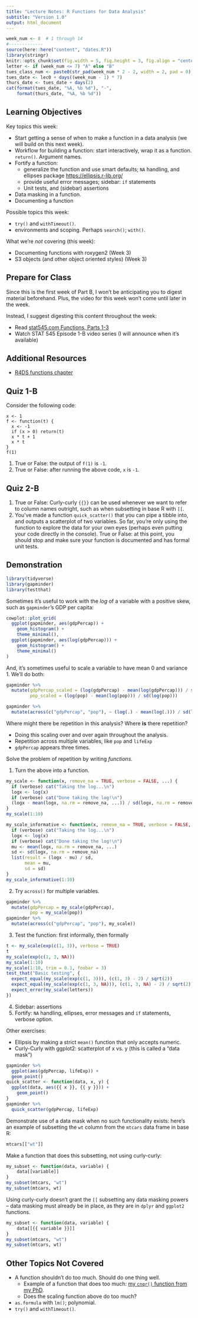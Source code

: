 ```yaml
---
title: "Lecture Notes: R Functions for Data Analysis"
subtitle: "Version 1.0"
output: html_document
---
```


```r
week_num <- 8  # 1 through 14
#-------------
source(here::here("content", "dates.R"))
library(stringr)
knitr::opts_chunk$set(fig.width = 5, fig.height = 3, fig.align = "center", error = TRUE)
letter <- if (week_num <= 7) "A" else "B"
tues_class_num <- paste0(str_pad(week_num * 2 - 2, width = 2, pad = 0), letter)
tues_date <- lec0 + days((week_num - 1) * 7)
thurs_date <- tues_date + days(2)
cat(format(tues_date, "%A, %b %d"), "-", 
    format(thurs_date, "%A, %b %d"))
```


## Learning Objectives

Key topics this week:

- Start getting a sense of when to make a function in a data analysis (we will build on this next week).
- Workflow for building a function: start interactively, wrap it as a function. `return()`. Argument names. 
- Fortify a function: 
  - generalize the function and use smart defaults; `NA` handling, and ellipses package [https://ellipsis.r-lib.org/](https://ellipsis.r-lib.org/)
  - provide useful error messages; sidebar: `if` statements
  - Unit tests, and (sidebar) assertions
- Data masking in a function.
- Documenting a function

Possible topics this week:

- `try()` and `withTimeout()`.
- environments and scoping. Perhaps `search()`; `with()`.

What we're _not_ covering (this week):

- Documenting functions with roxygen2 (Week 3)
- S3 objects (and other object oriented styles) (Week 3)

## Prepare for Class

Since this is the first week of Part B, I won't be anticipating you to digest material beforehand. Plus, the video for this week won't come until later in the week.

Instead, I suggest digesting this content throughout the week:

- Read [stat545.com Functions, Parts 1-3](https://stat545.com/functions-part1.html)
- Watch STAT 545 Episode 1-B video series (I will announce when it's available) 

## Additional Resources

- [R4DS functions chapter](https://r-pkgs.org/setup.html#setup-tools)


## Quiz 1-B

Consider the following code:

```
x <- 1
f <- function(t) {
  x <- -1
  if (x > 0) return(t)
  x * t + 1
  x * t
}
f(1)
```

1. True or False: the output of `f(1)` is `-1`. 
2. True or False: after running the above code, `x` is `-1`. 

## Quiz 2-B

1. True or False: Curly-curly `{{}}` can be used whenever we want to refer to column names outright, such as when subsetting in base R with `[[`.
2. You've made a function `quick_scatter()` that you can pipe a tibble into, and outputs a scatterplot of two variables. So far, you're only using the function to explore the data for your own eyes (perhaps even putting your code directly in the console). True or False: at this point, you should stop and make sure your function is documented and has formal unit tests. 



## Demonstration

```r
library(tidyverse)
library(gapminder)
library(testthat)
```

Sometimes it's useful to work with the _log_ of a variable with a positive skew, such as `gapminder`'s GDP per capita:

```r
cowplot::plot_grid(
  ggplot(gapminder, aes(gdpPercap)) +
    geom_histogram() +
    theme_minimal(),
  ggplot(gapminder, aes(log(gdpPercap))) +
    geom_histogram() +
    theme_minimal()
)
```
And, it's sometimes useful to scale a variable to have mean 0 and variance 1. We'll do both:

```r
gapminder %>% 
  mutate(gdpPercap_scaled = (log(gdpPercap) - mean(log(gdpPercap))) / sd(log(gdpPercap)),
         pop_scaled = (log(pop) - mean(log(pop))) / sd(log(pop)))

gapminder %>% 
  mutate(across(c("gdpPercap", "pop"), ~ (log(.) - mean(log(.))) / sd(log(.)) ))
```

Where might there be repetition in this analysis? Where __is__ there repetition?

- Doing this scaling over and over again throughout the analysis.
- Repetition across multiple variables, like `pop` and `lifeExp`
- `gdpPercap` appears three times.

Solve the problem of repetition by writing _functions_.


1. Turn the above into a function.

```r
my_scale <- function(x, remove_na = TRUE, verbose = FALSE, ...) {
  if (verbose) cat("Taking the log...\n")
  logx <- log(x)
  if (verbose) cat("Done taking the log!\n")
  (logx - mean(logx, na.rm = remove_na, ...)) / sd(logx, na.rm = remove_na)
}
my_scale(1:10)

my_scale_informative <- function(x, remove_na = TRUE, verbose = FALSE, ...) {
  if (verbose) cat("Taking the log...\n")
  logx <- log(x)
  if (verbose) cat("Done taking the log!\n")
  mu <- mean(logx, na.rm = remove_na, ...)
  sd <- sd(logx, na.rm = remove_na)
  list(result = (logx - mu) / sd,
       mean = mu,
       sd = sd)
}
my_scale_informative(1:10)
```

2. Try `across()` for multiple variables.


```r
gapminder %>% 
  mutate(gdpPercap = my_scale(gdpPercap),
         pop = my_scale(pop))
gapminder %>% 
  mutate(across(c("gdpPercap", "pop"), my_scale))
```



3. Test the function: first informally, then formally

```r
t <- my_scale(exp(c(1, 3)), verbose = TRUE)
t
my_scale(exp(c(1, 3, NA)))
my_scale(1:10)
my_scale(1:10, trim = 0.1, foobar = 3)
test_that("Basic testing", {
  expect_equal(my_scale(exp(c(1, 3))), (c(1, 3) - 2) / sqrt(2))
  expect_equal(my_scale(exp(c(1, 3, NA))), (c(1, 3, NA) - 2) / sqrt(2))
  expect_error(my_scale(letters))
})
```

4. Sidebar: assertions
5. Fortify: `NA` handling, ellipses, error messages and `if` statements, verbose option.

Other exercises:

- Ellipsis by making a strict `mean()` function that only accepts numeric.
- Curly-Curly with ggplot2: scatterplot of x vs. y (this is called a "data mask")

```r
gapminder %>% 
  ggplot(aes(gdpPercap, lifeExp)) +
  geom_point()
quick_scatter <- function(data, x, y) {
  ggplot(data, aes({{ x }}, {{ y }})) +
    geom_point()
}
gapminder %>% 
  quick_scatter(gdpPercap, lifeExp)
```

Demonstrate use of a data mask when no such functionality exists: here's an example of subsetting the `wt` column from the `mtcars` data frame in base R:

```r
mtcars[["wt"]]
```


Make a function that does this subsetting, not using curly-curly:

```r
my_subset <- function(data, variable) {
    data[[variable]]
}
my_subset(mtcars, "wt") 
my_subset(mtcars, wt)
```

Using curly-curly doesn't grant the `[[` subsetting any data masking powers -- data masking must already be in place, as they are in `dplyr` and `ggplot2` functions.

```r
my_subset <- function(data, variable) {
    data[[{{ variable }}]]
}
my_subset(mtcars, "wt") 
my_subset(mtcars, wt)
```



## Other Topics Not Covered

- A function shouldn't do too much. Should do one thing well.
  - Example of a function that does too much: [my `cnqr()` function from my PhD](https://github.com/vincenzocoia/cnqr/blob/master/R/cnqr.R).
  - Does the scaling function above do too much?
- `as.formula` with `lm()`; polynomial.
- `try()` and `withTimeout()`.

